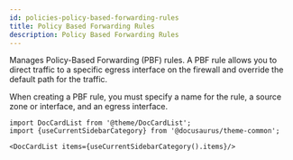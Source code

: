 ```yaml
---
id: policies-policy-based-forwarding-rules
title: Policy Based Forwarding Rules
description: Policy Based Forwarding Rules
---
```




Manages Policy-Based Forwarding (PBF) rules. A PBF rule allows you to direct traffic to a specific egress interface
on the firewall and override the default path for the traffic.

When creating a PBF rule, you must specify a name for the rule, a source zone or interface, and an egress interface.




```mdx-code-block
import DocCardList from '@theme/DocCardList';
import {useCurrentSidebarCategory} from '@docusaurus/theme-common';

<DocCardList items={useCurrentSidebarCategory().items}/>
```
      
